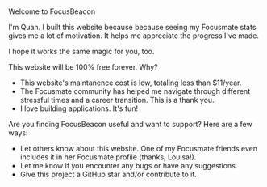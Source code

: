 
<br />

<p className="flex flex-row gap-1 items-center">
  <span>Welcome to FocusBeacon</span>
  <RiUserSmileLine className="text-zinc-600" />
</p>

I'm Quan. I built this website because because seeing my Focusmate stats gives me a lot of motivation. It helps me appreciate the progress I've made.

I hope it works the same magic for you, too.

This website will be 100% free forever. Why?

- This website's maintanence cost is low, totaling less than $11/year.
- The Focusmate community has helped me navigate through different stressful times and a career transition. This is a thank you.
- I love building applications. It's fun!

Are you finding FocusBeacon useful and want to support? Here are a few ways:

- Let others know about this website. One of my Focusmate friends even includes it in her Focusmate profile (thanks, Louisa!).
- Let me know if you encounter any bugs or have any suggestions.
- Give this project a GitHub star and/or contribute to it.

